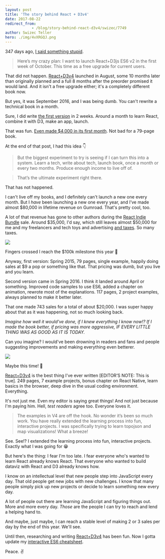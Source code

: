 ```yaml
---
layout: post
title: 'The story behind React + D3v4'
date: 2017-08-22
redirect_from: 
            - /blog/story-behind-react-d3v4/swizec/7749
author: Swizec Teller
hero: ./img/4vXRGQJ.png
---
```

347 days ago, [I said something stupid](https://swizec.com/blog/work-on-reactd3js-es6-v2-begins-in-earnest/swizec/7010).



> Here’s my crazy plan: I want to launch React+D3js ES6 v2 in the first week of October. This time as a free upgrade for current users.



That did not happen. [React+D3v4](https://www.swizec.com/reactd3js) launched in August, some 10 months later than originally planned and a full 8 months after the preorder promised it would land. And it isn't a free upgrade either; it's a completely different book now.



But yes, it was September 2016, and I was being dumb. You can't rewrite a technical book in a month.



Sure, I did write [the first version](https://github.com/Swizec/react-d3js-ebook/tree/es5-version) in 2 weeks. Around a month to learn React, combine it with D3, make an app, launch.



That was fun. [Even made $4,000 in its first month](https://swizec.com/blog/how-a-book-i-wrote-in-two-weeks-made-4000-in-its-first-month/swizec/6675). Not bad for a 79-page book.



At the end of that post, I had this idea 👇



> But the biggest experiment to try is seeing if I can turn this into a system. Learn a tech, write about tech, launch book, once a month or every two months. Produce enough income to live off of.



> That’s the ultimate experiment right there.



That has not happened.



I can't live off my books, and I definitely can't launch a new one every month. But I _have_ been launching a new one every year, and I’ve made almost $80,000 in lifetime revenue on Gumroad. That's pretty cool, too.



A lot of that revenue has gone to other authors during the [React Indie Bundle](https://swizec.com/blog/react-indie-bundle-report-or-how-we-made-31k-in-a-week/swizec/6762) sale. Around $35,000, I'd say, which still leaves almost $50,000 for me and my freelancers and tech toys and advertising [and taxes](https://swizec.com/blog/how-i-got-boned-by-taxes-two-years-in-a-row/swizec/7582). So many taxes.



![](./img/4vXRGQJ.png)



Fingers crossed I reach the $100k milestone this year 🤞



Anyway, first version: Spring 2015, 79 pages, single example, happily doing sales at $9 a pop or something like that. That pricing was dumb, but you live and you learn.



Second version came in Spring 2016. I think it landed around April or something. Improved code samples to use ES6, added a chapter on animation, rewrote most of the explanations. 117 pages, 2 project examples, always planned to make it better later.



That one made 743 sales for a total of about $20,000. I was super happy about that as it was happening, not so much looking back.



_Imagine how well it would've done, if I knew everything I know now!? If I made the book better, if pricing was more aggressive, IF EVERY LITTLE THING WAS AS GOOD AS IT IS TODAY._



Can you imagine? I would've been drowning in readers and fans and people suggesting improvements and making everything even betterer.



![](./img/GUVBkgg.jpg)



Maybe this time! 🤞



[React+D3v4](https://www.swizec.com/reactd3js) is the best thing I've ever written \[EDITOR’S NOTE: This is true]. 249 pages, 7 example projects, bonus chapter on React Native, learn basics in the browser, deep dive in the usual coding environment. Everything.



It's not just me. Even my editor is saying great things! And not just because I'm paying him. Hell, _test readers_ agree too. Everyone loves it.



> The examples in V4 are off the hook. No wonder it’s been so much work. You have really extended the learning process into fun, interactive projects. I was specifically trying to learn topojson and map visualizations! What a breeze!



See. See!? I extended the learning process into fun, interactive projects. Exactly what I was going for 😁



But here's the thing: I fear I'm too late. I fear everyone who's wanted to learn React already knows React. That everyone who wanted to build dataviz with React and D3 already knows how.



I know on an intellectual level that new people step into JavaScript every day. That old people get new jobs with new challenges. I know that many people simply pick up new projects or decide to learn something new every day.



A lot of people out there are learning JavaScript and figuring things out. More and more every day. _Those_ are the people I can try to reach and lend a helping hand to.



And maybe, just maybe, I can reach a stable level of making 2 or 3 sales per day by the end of this year. We'll see.



Until then, researching and writing [React+D3v4](https://www.swizec.com/reactd3js) has been fun. Now I gotta update my [interactive ES6 cheatsheet](https://es6cheatsheet.com).



Peace. ✌️